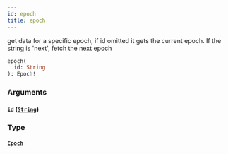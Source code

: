 ```yaml
---
id: epoch
title: epoch
---
```



get data for a specific epoch, if id omitted it gets the current epoch. If the string is 'next', fetch the next epoch

```graphql
epoch(
  id: String
): Epoch!
```


### Arguments

#### `id` ([`String`](/docs/testnet/graphql/scalars/string))




### Type

#### [`Epoch`](/docs/testnet/graphql/objects/epoch) 






